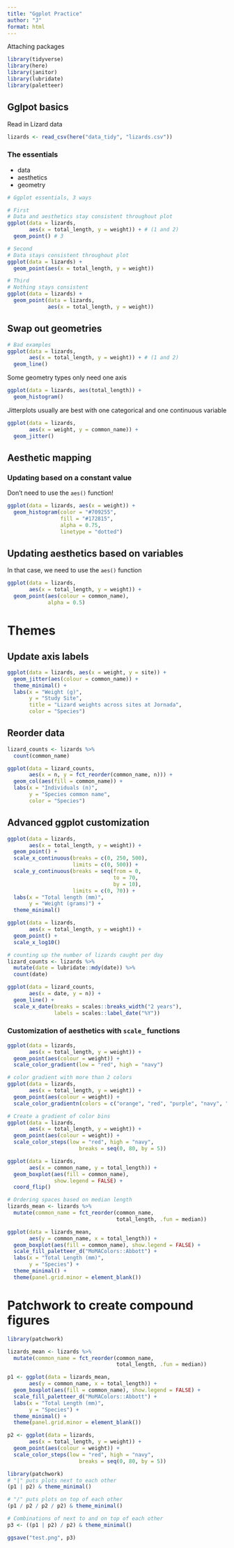```yaml
---
title: "Ggplot Practice"
author: "J"
format: html
---
```


Attaching packages
```r
library(tidyverse)
library(here)
library(janitor)
library(lubridate)
library(paletteer)
```

## Gglpot basics

Read in Lizard data
```r
lizards <- read_csv(here("data_tidy", "lizards.csv"))
```

### The essentials
- data
- aesthetics 
- geometry

```r
# Ggplot essentials, 3 ways

# First
# Data and aesthetics stay consistent throughout plot
ggplot(data = lizards,
       aes(x = total_length, y = weight)) + # (1 and 2)
  geom_point() # 3

# Second
# Data stays consistent throughout plot
ggplot(data = lizards) + 
  geom_point(aes(x = total_length, y = weight))

# Third
# Nothing stays consistent
ggplot(data = lizards) +
  geom_point(data = lizards,
             aes(x = total_length, y = weight))
```

## Swap out geometries
```r
# Bad examples
ggplot(data = lizards,
       aes(x = total_length, y = weight)) + # (1 and 2)
  geom_line()
```

Some geometry types only need one axis
```r
ggplot(data = lizards, aes(total_length)) +
  geom_histogram()
```

Jitterplots usually are best with one categorical and one continuous variable 
```r
ggplot(data = lizards,
       aes(x = weight, y = common_name)) +
  geom_jitter()
```

## Aesthetic mapping
### Updating based on a constant value
Don't need to use the `aes()` function!

```r
ggplot(data = lizards, aes(x = weight)) +
  geom_histogram(color = "#709255",
                 fill = "#172815",
                 alpha = 0.75,
                 linetype = "dotted")
```

## Updating aesthetics based on variables
In that case, we need to use the `aes()` function
```r
ggplot(data = lizards,
       aes(x = total_length, y = weight)) +
  geom_point(aes(colour = common_name),
             alpha = 0.5)
```

# Themes
## Update axis labels
```r
ggplot(data = lizards, aes(x = weight, y = site)) +
  geom_jitter(aes(colour = common_name)) +
  theme_minimal() +
  labs(x = "Weight (g)",
       y = "Study Site",
       title = "Lizard weights across sites at Jornada",
       color = "Species")
```

## Reorder data
```r
lizard_counts <- lizards %>% 
  count(common_name)

ggplot(data = lizard_counts,
       aes(x = n, y = fct_reorder(common_name, n))) +
  geom_col(aes(fill = common_name)) +
  labs(x = "Individuals (n)",
       y = "Species common name",
       color = "Species")
```

## Advanced ggplot customization
```r
ggplot(data = lizards,
       aes(x = total_length, y = weight)) +
  geom_point() +
  scale_x_continuous(breaks = c(0, 250, 500),
                     limits = c(0, 500)) +
  scale_y_continuous(breaks = seq(from = 0,
                                  to = 70,
                                  by = 10),
                     limits = c(0, 70)) +
  labs(x = "Total length (mm)",
       y = "Weight (grams)") +
  theme_minimal()
```

```r
ggplot(data = lizards,
       aes(x = total_length, y = weight)) +
  geom_point() +
  scale_x_log10()
```

```r
# counting up the number of lizards caught per day
lizard_counts <- lizards %>% 
  mutate(date = lubridate::mdy(date)) %>% 
  count(date)

ggplot(data = lizard_counts,
       aes(x = date, y = n)) +
  geom_line() +
  scale_x_date(breaks = scales::breaks_width("2 years"),
               labels = scales::label_date("%Y"))
```

### Customization of aesthetics with `scale_` functions
```r
ggplot(data = lizards,
       aes(x = total_length, y = weight)) +
  geom_point(aes(colour = weight)) +
  scale_color_gradient(low = "red", high = "navy")

# color gradient with more than 2 colors
ggplot(data = lizards,
       aes(x = total_length, y = weight)) +
  geom_point(aes(colour = weight)) +
  scale_color_gradientn(colors = c("orange", "red", "purple", "navy", "black"))

# Create a gradient of color bins
ggplot(data = lizards,
       aes(x = total_length, y = weight)) +
  geom_point(aes(colour = weight)) +
  scale_color_steps(low = "red", high = "navy",
                       breaks = seq(0, 80, by = 5))
```

```r
ggplot(data = lizards,
       aes(x = common_name, y = total_length)) +
  geom_boxplot(aes(fill = common_name),
               show.legend = FALSE) +
  coord_flip()
```

```r
# Ordering spaces based on median length
lizards_mean <- lizards %>% 
  mutate(common_name = fct_reorder(common_name,
                                   total_length, .fun = median))

ggplot(data = lizards_mean,
       aes(y = common_name, x = total_length)) +
  geom_boxplot(aes(fill = common_name), show.legend = FALSE) +
  scale_fill_paletteer_d("MoMAColors::Abbott") +
  labs(x = "Total Length (mm)",
       y = "Species") +
  theme_minimal() +
  theme(panel.grid.minor = element_blank())
```

# Patchwork to create compound figures
```r
library(patchwork)

lizards_mean <- lizards %>% 
  mutate(common_name = fct_reorder(common_name,
                                   total_length, .fun = median))

p1 <- ggplot(data = lizards_mean,
       aes(y = common_name, x = total_length)) +
  geom_boxplot(aes(fill = common_name), show.legend = FALSE) +
  scale_fill_paletteer_d("MoMAColors::Abbott") +
  labs(x = "Total Length (mm)",
       y = "Species") +
  theme_minimal() +
  theme(panel.grid.minor = element_blank())

p2 <- ggplot(data = lizards,
       aes(x = total_length, y = weight)) +
  geom_point(aes(colour = weight)) +
  scale_color_steps(low = "red", high = "navy",
                       breaks = seq(0, 80, by = 5))
```

```r
library(patchwork)
# "|" puts plots next to each other
(p1 | p2) & theme_minimal()

# "/" puts plots on top of each other
(p1 / p2 / p2 / p2) & theme_minimal()

# Combinations of next to and on top of each other
p3 <- ((p1 | p2) / p2) & theme_minimal()

ggsave("test.png", p3)
```

